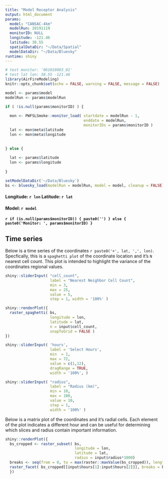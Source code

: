 ```yaml
---
title: "Model Receptor Analysis"
output: html_document
params:
  model: "CANSAC-4km"
  modelRun: 20191119
  monitorID: NULL
  longitude: -121.46
  latitude: 38.55
  spatialDataDir: "~/Data/Spatial"
  modelDataDir: "~/Data/Bluesky"
runtime: shiny
---
```


```r
# test monitor: '061010003_01'
# test lat lon: 38.55 -121.46
library(AirFireModeling)
knitr::opts_chunk$set(echo = FALSE, warning = FALSE, message = FALSE)
```

```r

model <- params$model
modelRun <- params$modelRun

if ( !is.null(params$monitorID) ) {
  
  mon <- PWFSLSmoke::monitor_load( startdate = modelRun - 1,
                                   enddate = modelRun, 
                                   monitorIDs = params$monitorID )
  lat <- mon$meta$latitude
  lon <- mon$meta$longitude
  
  
} else {
  
  lat <- params$latitude
  lon <- params$longitude
  
}

```

```r
setModelDataDir('~/Data/Bluesky')
bs <- bluesky_load(modelRun = modelRun, model = model, cleanup = FALSE)
```
#### Longitude: `r lon`   Latitude: `r lat`
#### Model: `r model` 
#### `r if (is.null(params$monitorID)) { paste0('') } else { paste0('Monitor: ', params$monitorID) }`

## Time series
Below is a time series of the coordinates `r paste0('+', lat, ',', lon)`.
Specfically, this is a `spaghetti plot` of the coordinate location and it's `N` nearest cell count. This plot is intended to highlight the variance of the coordinates regional values.

```r
shiny::sliderInput( "cell_count", 
                    label = "Nearest Neighbor Cell Count",
                    min = 3, 
                    max = 25, 
                    value = 5, 
                    step = 1, width = '100%' )
```

```r
shiny::renderPlot({
  raster_spaghetti( bs, 
                    longitude = lon, 
                    latitude = lat, 
                    n = input$cell_count, 
                    snapToGrid = FALSE )
})
```
```r
shiny::sliderInput( 'hours', 
                    label = 'Select Hours', 
                    min  = 1, 
                    max = 72, 
                    value = c(1,12), 
                    dragRange = TRUE, 
                    width = '100%', )

```

```r
shiny::sliderInput( "radius", 
                    label = "Radius (km)",
                    min = 10, 
                    max = 100, 
                    value = 10, 
                    step = 1, 
                    width = '100%' )
```

Below is a matrix plot of the coordinates and it's radial cells. Each element of the plot indicates a different hour and can be useful for determining which slices and radius contain important information.

```r
shiny::renderPlot({
  bs_cropped <- raster_subset( bs, 
                               longitude = lon, 
                               latitude = lat, 
                               radius = input$radius*1000)
  breaks <- seq(from = 0, to = max(raster::maxValue(bs_cropped)), length.out = 12)
  raster_facet( bs_cropped[[input$hours[1]:input$hours[2]]], breaks = breaks)
  })
```



